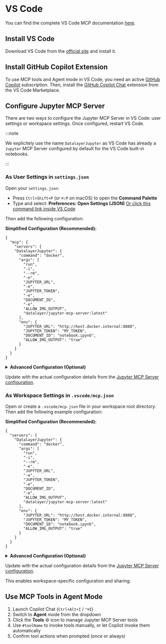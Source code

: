 # VS Code

You can find the complete VS Code MCP documentation [here](https://code.visualstudio.com/docs/copilot/chat/mcp-servers#_use-mcp-tools-in-agent-mode).

## Install VS Code

Download VS Code from the [official site](https://code.visualstudio.com/Download) and install it.

## Install GitHub Copilot Extension

To use MCP tools and Agent mode in VS Code, you need an active [GitHub Copilot](https://github.com/features/copilot) subscription. Then, install the [GitHub Copilot Chat](https://marketplace.visualstudio.com/items?itemName=GitHub.copilot-chat) extension from the VS Code Marketplace.

## Configure Jupyter MCP Server

There are two ways to configure the Jupyter MCP Server in VS Code: user settings or workspace settings. Once configured, restart VS Code.

:::note

We explicitely use the name `DatalayerJupyter` as VS Code has already a `Jupyter` MCP Server configured by default for the VS Code built-in notebooks.

:::

### As User Settings in `settings.json`

Open your `settings.json`:

- Press `Ctrl+Shift+P` (or `⌘⇧P` on macOS) to open the **Command Palette**
- Type and select: **Preferences: Open Settings (JSON)**
  [Or click this command link inside VS Code](command:workbench.action.openSettingsJson)

Then add the following configuration:

**Simplified Configuration (Recommended):**
```jsonc
{
  "mcp": {
    "servers": {
    "DatalayerJupyter": {
      "command": "docker",
      "args": [
        "run",
        "-i",
        "--rm",
        "-e",
        "JUPYTER_URL",
        "-e",
        "JUPYTER_TOKEN",
        "-e",
        "DOCUMENT_ID",
        "-e",
        "ALLOW_IMG_OUTPUT",
        "datalayer/jupyter-mcp-server:latest"
      ],
      "env": {
        "JUPYTER_URL": "http://host.docker.internal:8888",
        "JUPYTER_TOKEN": "MY_TOKEN",
        "DOCUMENT_ID": "notebook.ipynb",
        "ALLOW_IMG_OUTPUT": "true"
      }
    }
  }
}
```

<details>
<summary><b>Advanced Configuration (Optional)</b></summary>

For advanced deployments with separate document and runtime servers:

```jsonc
{
  "mcp": {
    "servers": {
    "DatalayerJupyter": {
      "command": "docker",
      "args": [
        "run",
        "-i",
        "--rm",
        "-e",
        "DOCUMENT_URL",
        "-e",
        "DOCUMENT_TOKEN",
        "-e",
        "DOCUMENT_ID",
        "-e",
        "RUNTIME_URL",
        "-e",
        "RUNTIME_TOKEN",
        "-e",
        "ALLOW_IMG_OUTPUT",
        "datalayer/jupyter-mcp-server:latest"
      ],
      "env": {
        "DOCUMENT_URL": "http://host.docker.internal:8888",
        "DOCUMENT_TOKEN": "MY_TOKEN",
        "DOCUMENT_ID": "notebook.ipynb",
        "RUNTIME_URL": "http://host.docker.internal:8888",
        "RUNTIME_TOKEN": "MY_TOKEN",
        "ALLOW_IMG_OUTPUT": "true"
      }
    }
  }
}
```

</details>

Update with the actual configuration details from the [Jupyter MCP Server configuration](/deployment/jupyter/stdio#2-setup-jupyter-mcp-server).

###  As Workspace Settings in `.vscode/mcp.json`

Open or create a `.vscode/mcp.json` file in your workspace root directory. Then add the following example configuration:

**Simplified Configuration (Recommended):**
```jsonc
{
  "servers": {
    "DatalayerJupyter": {
      "command": "docker",
      "args": [
        "run",
        "-i",
        "--rm",
        "-e",
        "JUPYTER_URL",
        "-e",
        "JUPYTER_TOKEN",
        "-e",
        "DOCUMENT_ID",
        "-e",
        "ALLOW_IMG_OUTPUT",
        "datalayer/jupyter-mcp-server:latest"
      ],
      "env": {
        "JUPYTER_URL": "http://host.docker.internal:8888",
        "JUPYTER_TOKEN": "MY_TOKEN",
        "DOCUMENT_ID": "notebook.ipynb",
        "ALLOW_IMG_OUTPUT": "true"
      }
    }
  }
}
```

<details>
<summary><b>Advanced Configuration (Optional)</b></summary>

For advanced deployments with separate document and runtime servers:

```jsonc
{
  "servers": {
    "DatalayerJupyter": {
      "command": "docker",
      "args": [
        "run",
        "-i",
        "--rm",
        "-e",
        "DOCUMENT_URL",
        "-e",
        "DOCUMENT_TOKEN",
        "-e",
        "DOCUMENT_ID",
        "-e",
        "RUNTIME_URL",
        "-e",
        "RUNTIME_TOKEN",
        "-e",
        "ALLOW_IMG_OUTPUT",
        "datalayer/jupyter-mcp-server:latest"
      ],
      "env": {
        "DOCUMENT_URL": "http://host.docker.internal:8888",
        "DOCUMENT_TOKEN": "MY_TOKEN",
        "DOCUMENT_ID": "notebook.ipynb",
        "RUNTIME_URL": "http://host.docker.internal:8888",
        "RUNTIME_TOKEN": "MY_TOKEN",
        "ALLOW_IMG_OUTPUT": "true"
      }
    }
  }
}
```

</details>

Update with the actual configuration details from the [Jupyter MCP Server configuration](/deployment/jupyter/stdio#2-setup-jupyter-mcp-server).

This enables workspace-specific configuration and sharing.

## Use MCP Tools in Agent Mode

1. Launch Copilot Chat (`Ctrl+Alt+I` / `⌃⌘I`)
2. Switch to **Agent** mode from the dropdown
3. Click the **Tools** ⚙️ icon to manage Jupyter MCP Server tools
4. Use `#toolName` to invoke tools manually, or let Copilot invoke them automatically
5. Confirm tool actions when prompted (once or always)

